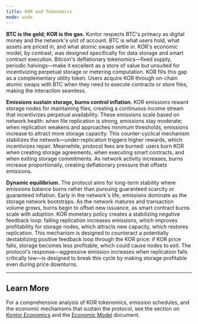 ```yaml
---
title: KOR and Tokenomics
mode: wide
---
```


**BTC is the gold; KOR is the gas.** Kontor respects BTC's primacy as digital money and the network's unit of account. BTC is what users hold, what assets are priced in, and what atomic swaps settle in. KOR's economic model, by contrast, was designed specifically for data storage and smart contract execution. Bitcoin's deflationary tokenomics—fixed supply, periodic halvings—make it excellent as a store of value but unsuited for incentivizing perpetual storage or metering computation. KOR fills this gap as a complementary utility token. Users acquire KOR through on-chain atomic swaps with BTC when they need to execute contracts or store files, making the interaction seamless.

**Emissions sustain storage, burns control inflation.** KOR emissions reward storage nodes for maintaining files, creating a continuous income stream that incentivizes perpetual availability. These emissions scale based on network health: when file replication is strong, emissions stay moderate; when replication weakens and approaches minimum thresholds, emissions increase to attract more storage capacity. This counter-cyclical mechanism stabilizes the network—under-replication triggers higher rewards, which incentivizes repair. Meanwhile, protocol fees are burned: users burn KOR when creating storage agreements, when executing smart contracts, and when exiting storage commitments. As network activity increases, burns increase proportionally, creating deflationary pressure that offsets emissions.

**Dynamic equilibrium.** The protocol aims for long-term stability where emissions balance burns rather than pursuing guaranteed scarcity or guaranteed inflation. Early in the network's life, emissions dominate as the storage network bootstraps. As the network matures and transaction volume grows, burns begin to offset new issuance, as smart contract burns scale with adoption. KOR monetary policy creates a stabilizing negative feedback loop: falling replication increases emissions, which improves profitability for storage nodes, which attracts new capacity, which restores replication. This mechanism is designed to counteract a potentially destabilizing positive feedback loop through the KOR price: if KOR price falls, storage becomes less profitable, which could cause nodes to exit. The protocol's response—aggressive emission increases when replication falls critically low—is designed to break this cycle by making storage profitable even during price downturns.


---

## Learn More

For a comprehensive analysis of KOR tokenomics, emission schedules, and the economic mechanisms that sustain the protocol, see the section on [Kontor Economics](/docs/economics/perpetual) and the [Economic Model](/docs/kontor/resources/economic-model) document.
